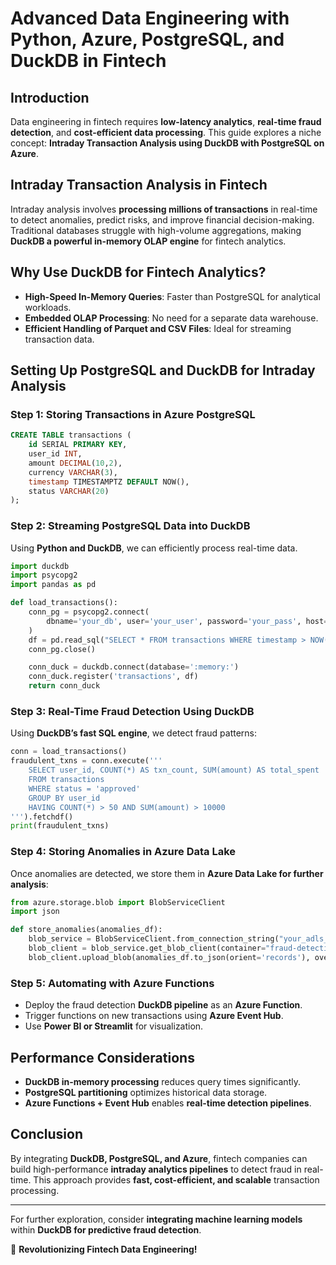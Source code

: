 
# Advanced Data Engineering with Python, Azure, PostgreSQL, and DuckDB in Fintech

## Introduction
Data engineering in fintech requires **low-latency analytics**, **real-time fraud detection**, and **cost-efficient data processing**. This guide explores a niche concept: **Intraday Transaction Analysis using DuckDB with PostgreSQL on Azure**.

## Intraday Transaction Analysis in Fintech
Intraday analysis involves **processing millions of transactions** in real-time to detect anomalies, predict risks, and improve financial decision-making. Traditional databases struggle with high-volume aggregations, making **DuckDB a powerful in-memory OLAP engine** for fintech analytics.

## Why Use DuckDB for Fintech Analytics?
- **High-Speed In-Memory Queries**: Faster than PostgreSQL for analytical workloads.
- **Embedded OLAP Processing**: No need for a separate data warehouse.
- **Efficient Handling of Parquet and CSV Files**: Ideal for streaming transaction data.

## Setting Up PostgreSQL and DuckDB for Intraday Analysis

### Step 1: Storing Transactions in Azure PostgreSQL
```sql
CREATE TABLE transactions (
    id SERIAL PRIMARY KEY,
    user_id INT,
    amount DECIMAL(10,2),
    currency VARCHAR(3),
    timestamp TIMESTAMPTZ DEFAULT NOW(),
    status VARCHAR(20)
);
```
### Step 2: Streaming PostgreSQL Data into DuckDB
Using **Python and DuckDB**, we can efficiently process real-time data.
```python
import duckdb
import psycopg2
import pandas as pd

def load_transactions():
    conn_pg = psycopg2.connect(
        dbname='your_db', user='your_user', password='your_pass', host='your_azure_host', port='5432'
    )
    df = pd.read_sql("SELECT * FROM transactions WHERE timestamp > NOW() - INTERVAL '1 HOUR'", conn_pg)
    conn_pg.close()

    conn_duck = duckdb.connect(database=':memory:')
    conn_duck.register('transactions', df)
    return conn_duck
```
### Step 3: Real-Time Fraud Detection Using DuckDB
Using **DuckDB’s fast SQL engine**, we detect fraud patterns:
```python
conn = load_transactions()
fraudulent_txns = conn.execute('''
    SELECT user_id, COUNT(*) AS txn_count, SUM(amount) AS total_spent
    FROM transactions
    WHERE status = 'approved'
    GROUP BY user_id
    HAVING COUNT(*) > 50 AND SUM(amount) > 10000
''').fetchdf()
print(fraudulent_txns)
```
### Step 4: Storing Anomalies in Azure Data Lake
Once anomalies are detected, we store them in **Azure Data Lake for further analysis**:
```python
from azure.storage.blob import BlobServiceClient
import json

def store_anomalies(anomalies_df):
    blob_service = BlobServiceClient.from_connection_string("your_adls_conn_string")
    blob_client = blob_service.get_blob_client(container="fraud-detection", blob="anomalies.json")
    blob_client.upload_blob(anomalies_df.to_json(orient='records'), overwrite=True)
```
### Step 5: Automating with Azure Functions
- Deploy the fraud detection **DuckDB pipeline** as an **Azure Function**.
- Trigger functions on new transactions using **Azure Event Hub**.
- Use **Power BI or Streamlit** for visualization.

## Performance Considerations
- **DuckDB in-memory processing** reduces query times significantly.
- **PostgreSQL partitioning** optimizes historical data storage.
- **Azure Functions + Event Hub** enables **real-time detection pipelines**.

## Conclusion
By integrating **DuckDB, PostgreSQL, and Azure**, fintech companies can build high-performance **intraday analytics pipelines** to detect fraud in real-time. This approach provides **fast, cost-efficient, and scalable** transaction processing.

---

For further exploration, consider **integrating machine learning models** within **DuckDB for predictive fraud detection**.

🚀 **Revolutionizing Fintech Data Engineering!**

